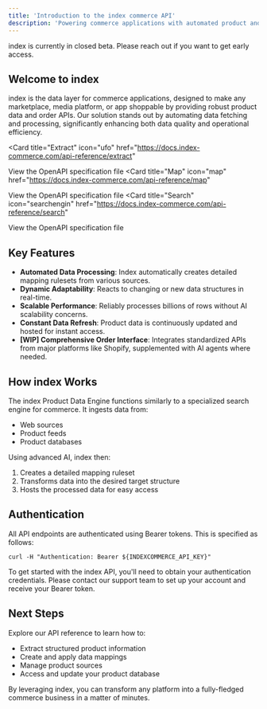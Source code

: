 ```yaml
---
title: 'Introduction to the index commerce API'
description: 'Powering commerce applications with automated product and order data management'
---
```


<Note>
  index is currently in closed beta. Please reach out if you want to get early access.
</Note>

## Welcome to index

index is the data layer for commerce applications, designed to make any marketplace, media platform, or app shoppable by providing robust product data and order APIs. Our solution stands out by automating data fetching and processing, significantly enhancing both data quality and operational efficiency.

<Card
  title="Extract"
  icon="ufo"
  href="https://docs.index-commerce.com/api-reference/extract"
>
  View the OpenAPI specification file
</Card>
<Card
  title="Map"
  icon="map"
  href="https://docs.index-commerce.com/api-reference/map"
>
  View the OpenAPI specification file
</Card>
<Card
  title="Search"
  icon="searchengin"
  href="https://docs.index-commerce.com/api-reference/search"
>
  View the OpenAPI specification file
</Card>

## Key Features

- **Automated Data Processing**: Index automatically creates detailed mapping rulesets from various sources.
- **Dynamic Adaptability**: Reacts to changing or new data structures in real-time.
- **Scalable Performance**: Reliably processes billions of rows without AI scalability concerns.
- **Constant Data Refresh**: Product data is continuously updated and hosted for instant access.
- **[WIP] Comprehensive Order Interface**: Integrates standardized APIs from major platforms like Shopify, supplemented with AI agents where needed.

## How index Works

The index Product Data Engine functions similarly to a specialized search engine for commerce. It ingests data from:

- Web sources
- Product feeds
- Product databases

Using advanced AI, index then:

1. Creates a detailed mapping ruleset
2. Transforms data into the desired target structure
3. Hosts the processed data for easy access

## Authentication

All API endpoints are authenticated using Bearer tokens. This is specified as follows:

```shell
curl -H "Authentication: Bearer ${INDEXCOMMERCE_API_KEY}"
```

To get started with the index API, you'll need to obtain your authentication credentials. Please contact our support team to set up your account and receive your Bearer token.

## Next Steps

Explore our API reference to learn how to:

- Extract structured product information
- Create and apply data mappings
- Manage product sources
- Access and update your product database

By leveraging index, you can transform any platform into a fully-fledged commerce business in a matter of minutes.